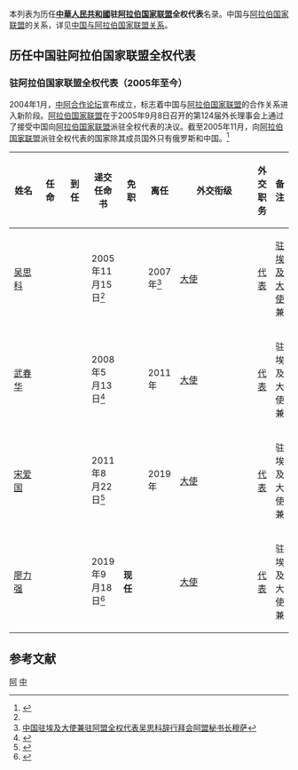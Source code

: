 本列表为历任'''[[中華人民共和國|中華人民共和國]]驻[[阿拉伯国家联盟|阿拉伯国家联盟]]全权代表'''名录。中国与[[阿拉伯国家联盟|阿拉伯国家联盟]]的关系，详见[[中国与阿拉伯国家联盟关系|中国与阿拉伯国家联盟关系]]。

==历任中国驻阿拉伯国家联盟全权代表==
=== {{PRC}}驻阿拉伯国家联盟全权代表（2005年至今） ===
2004年1月，[[中阿合作论坛|中阿合作论坛]]宣布成立，标志着中国与[[阿拉伯国家联盟|阿拉伯国家联盟]]的合作关系进入新阶段。[[阿拉伯国家联盟|阿拉伯国家联盟]]在于2005年9月8日召开的第124届外长理事会上通过了接受中国向[[阿拉伯国家联盟|阿拉伯国家联盟]]派驻全权代表的决议。截至2005年11月，向[[阿拉伯国家联盟|阿拉伯国家联盟]]派驻全权代表的国家除其成员国外只有俄罗斯和中国。<ref name=rmw>{{Cite web |url=http://world.people.com.cn/GB/1029/42359/3861324.html |title=中国驻阿盟全权代表向阿盟秘书长递交任命书 |accessdate=2011-07-19 |archive-date=2016-03-04 |archive-url=https://web.archive.org/web/20160304051120/http://world.people.com.cn/GB/1029/42359/3861324.html |dead-url=no }}</ref>
{| class="wikitable"
|-
! width=12% |姓名
! width=10% |任命
! width=10% |到任
! width=10% |递交任命书
! width=10% |免职
! width=10% |离任
! width=8% |外交衔级
! width=10% |外交职务
! width=13% colspan="2" |备注
|-
| [[吴思科|吴思科]]
|
|
| 2005年11月15日<ref name=rmw/>
|
| 2007年<ref>[http://www.fmprc.gov.cn/chn/pds/gjhdq/gjhdqzz/lhg_6/zwbd/t442838.htm 中国驻埃及大使兼驻阿盟全权代表吴思科辞行拜会阿盟秘书长穆萨]</ref>
| [[大使|大使]]
| [[代表_(外交职务)|代表]]
| [[中国驻埃及大使列表|驻埃及大使]]兼
|-
| [[武春华|武春华]]
|
|
| 2008年5月13日<ref>{{Cite web |url=http://eg.china-embassy.org/chn/sgxw/t451958.htm |title=武春华大使向阿盟秘书长穆萨递交中国驻阿盟全权代表任命书 |accessdate=2019-10-05 |archive-date=2019-10-05 |archive-url=https://web.archive.org/web/20191005210613/http://eg.china-embassy.org/chn/sgxw/t451958.htm |dead-url=no }}</ref>
|
| 2011年
| [[大使|大使]]
| [[代表_(外交职务)|代表]]
| 驻埃及大使兼
|-
| [[宋爱国|宋爱国]]
|
|
| 2011年8月22日<ref>{{Cite web |url=http://eg.china-embassy.org/chn/sgxw/t850417.htm |title=宋爱国大使向阿盟秘书长阿拉比递交任命书 |accessdate=2019-10-05 |archive-date=2019-10-05 |archive-url=https://web.archive.org/web/20191005210607/http://eg.china-embassy.org/chn/sgxw/t850417.htm |dead-url=no }}</ref>
|
| 2019年
| [[大使|大使]]
| [[代表_(外交职务)|代表]]
| 驻埃及大使兼
|-
| [[廖力强|廖力强]]
|
|
| 2019年9月18日<ref>{{Cite web |url=http://eg.china-embassy.org/chn/sgxw/t1699301.htm |title=廖力强大使向阿拉伯国家联盟秘书长盖特递交代表任命书 |accessdate=2019-10-05 |archive-date=2019-10-05 |archive-url=https://web.archive.org/web/20191005210606/http://eg.china-embassy.org/chn/sgxw/t1699301.htm |dead-url=no }}</ref>
| '''现任'''
|
| [[大使|大使]]
| [[代表_(外交职务)|代表]]
| 驻埃及大使兼
|}

== 参考文献 ==
{{Reflist|2}}

{{中国驻外大使|共和國}}

[[Category:中国驻外大使列表|阿]]
[[Category:驻阿拉伯国家联盟全权代表列表|中]]